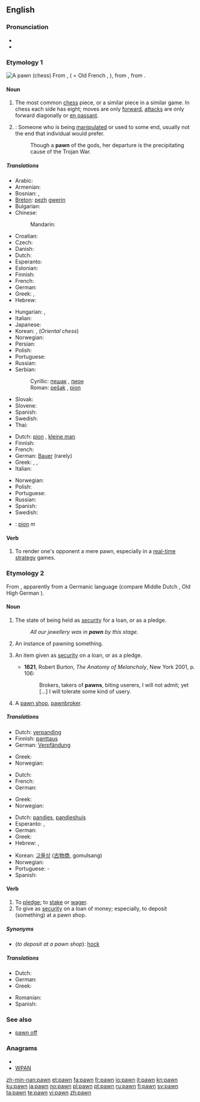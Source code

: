 ==English==
{{wikipedia|mul=Pawn (chess)}}

===Pronunciation===
* {{IPA|/pɔːn/}}
* {{rhymes|ɔːn}}

===Etymology 1===
[[Image:Chess pawn 0968.jpg|thumb|A pawn (chess)]]
From {{etyl|xno}} {{term|paun}}, {{term|poun||pawn, pedestrian}} ( = Old French {{term|poon}}, {{term|paon}}), from {{etyl|LL.}} {{term|pedo|pedo(n-)|footsoldier}}, from {{etyl|la}} {{term|pes|pēs, ped-|foot}}.

====Noun====
{{en-noun}}

# {{chess}} The most common [[chess]] piece, or a similar piece in a similar game.  In chess each side has eight; moves are only [[forward]], [[attack]]s are only forward diagonally or [[en passant]].
# {{colloquial}}: Someone who is being [[manipulate]]d or used to some end, usually not the end that individual would prefer.
#: Though a '''pawn''' of the gods, her departure is the precipitating cause of the Trojan War.

=====Translations=====
{{trans-top|chess piece}}
* Arabic: {{t-|ar|جندي|tr=júndiy}}
* Armenian: {{t-|hy|զինվոր|tr=zinvor}}
* Bosnian: {{t-|bs|pješak|m}}, {{t-|bs|pion|m}}
* [[Breton]]: [[pezh]] [[gwerin]] {{m}}
* Bulgarian: {{t|bg|пешка|f|tr=péška|sc=Cyrl}}
* Chinese:
*: Mandarin: {{t-|cmn|兵|tr=bīng|sc=Hani}}
* Croatian: {{t-|hr|pješak|m}}
* Czech: {{t-|cs|pěšec|m}}
* Danish: {{t-|da|bonde|c}}
* Dutch: {{t+|nl|pion|m}}
* Esperanto: {{t-|eo|peono|xs=Esperanto}}
* Estonian: {{t-|et|ettur}}
* Finnish: {{t+|fi|sotilas}}
* French: {{t+|fr|pion|m}}
* German: {{t+|de|Bauer|m}}
* Greek: {{t+|el|πιόνι|n|tr=pióni}}, {{t+|el|στρατιώτης|m|tr=stratiótis}}
* Hebrew: {{t+|he|חייל|m|tr=chayal}}
{{trans-mid}}
* Hungarian: {{t+|hu|gyalog}},  {{qualifier|less formal}} {{t+|hu|paraszt}}
* Italian: {{t+|it|pedone|m}}
* Japanese: {{t-|ja|ポーン|tr=pōn}}
* Korean: {{t-|ko|폰|tr=pon|sc=Hang}},  {{t-|ko|졸|tr=jol|sc=Hang}} (''Oriental chess'')
* Norwegian: {{t+|no|bonde|m}}
* Persian: {{t+|fa|سرباز|tr=sarbâz|xs=Persian}}
* Polish: {{t+|pl|pionek|m}}
* Portuguese: {{t+|pt|peão|m}}
* Russian: {{t+|ru|пешка|f|tr=péška}}
* Serbian:
*: Cyrillic: [[пешак]] {{m}}, [[пион]] {{m}}
*: Roman: [[pešak]] {{m}}, [[pion]] {{m}}
* Slovak: {{t-|sk|pešiak|m}}
* Slovene: {{t+|sl|kmet|m}}
* Spanish: {{t+|es|peón|m}}
* Swedish: {{t+|sv|bonde|c}}
* Thai: {{t|th|เบี้ย}}
{{trans-bottom}}

{{trans-top|someone who is being manipulated}}
* Dutch: [[pion]] {{m}}, [[kleine man]] {{m}}
* Finnish: {{t-|fi|pelinappula}}
* French: {{t+|fr|pion|m}}
* German: [[Bauer]] {{m}} (rarely)
* Greek: {{t+|el|πιόνι|n|tr=pióni}},  {{t|el|υποχείριο|n|tr=ipokhírio}},  {{t|el|ενεργούμενο|n|tr=enerγoúmeno}}
* Italian: {{t+|it|pedina|f}}
{{trans-mid}}
* Norwegian: {{t-|no|brikke|m}}
* Polish: {{t+|pl|pionek|m}}
* Portuguese: {{t+|pt|peão|m}}
* Russian: {{t+|ru|пешка|f|tr=péška}}
* Spanish: {{t+|es|peón|m}}
* Swedish: {{t+|sv|bonde|c}}
{{trans-bottom}}

{{checktrans-top}}
* {{ttbc|Romanian}}: [[pion]] ''m''
{{trans-bottom}}

====Verb====
{{en-verb}}

# {{video games}} To render one's opponent a mere pawn, especially in a [[real-time strategy]] games.

===Etymology 2===
From {{etyl|frm}} {{term|pan||pledge, security}}, apparently from a Germanic language (compare Middle Dutch {{term|pant|lang=dum}}, Old High German {{term|pfant}}).

====Noun====
{{en-noun}}

# The state of being held as [[security]] for a loan, or as a pledge.
#: ''All our jewellery was in '''pawn''' by this stage.''
# An instance of pawning something.
# {{context|now|_|rare}} An item given as [[security]] on a loan, or as a pledge.
#* '''1621''', Robert Burton, ''The Anatomy of Melancholy'', New York 2001, p. 106:
#*: Brokers, takers of '''pawns''', biting userers, I will not admit; yet [...] I will tolerate some kind of usery.
# {{rare}} A [[pawn shop]], [[pawnbroker]].

=====Translations=====
{{trans-top|instance of pawning something}}
* Dutch: [[verpanding]] {{f}}
* Finnish: [[panttaus]]
* German: [[Verpfändung]] {{f}}
{{trans-mid}}
* Greek: {{t+|el|ενεχυρίαση|f|tr=enekhiríasi}}
* Norwegian: {{t-|no|pantsette}}
{{trans-bottom}}

{{trans-top|item sold to a pawn shop}}
* Dutch: {{t+|nl|pand|n}}
* French: {{t+|fr|occasion|f}}
* German: {{t+|de|Pfand|n}}
{{trans-mid}}
* Greek: {{t+|el|ενέχυρο|n|tr=enékhiro}}
* Norwegian: {{t+|no|pant|n}}
{{trans-bottom}}

{{trans-top|(rare) type of shop}}
* Dutch: [[pandjes]], [[pandjeshuis]] {{n}}
* Esperanto: {{t-|eo|garantipruntejo|xs=Esperanto}}, {{t-|eo|lombardejo|xs=Esperanto}}
* German: {{t+|de|Pfandleiher|m}}
* Greek: {{t+|el|ενεχυροδανειστήριο|n|tr=enekhiroδanistírio}}
* Hebrew: {{t-|he|חנות משכונות|f}}, {{t-|he|בית עבוט|m}}
{{trans-mid}}
* Korean: [[고물상]] ([[古]][[物]][[商]], gomulsang)
* Norwegian: {{t-|no|pantelåner|m}}
* Portuguese: {{t-|pt|topa}}-{{t+|pt|tudo}}
* Spanish: {{t-|es|casa de empeños|m}}
{{trans-bottom}}

====Verb====
{{en-verb}}

# To [[pledge]]; to [[stake]] or [[wager]].
# To give as [[security]] on a loan of money; especially, to deposit (something) at a pawn shop.

=====Synonyms=====
* (''to deposit at a pawn shop''): [[hock]]

=====Translations=====
{{trans-top|give as security for loan}}
* Dutch: {{t+|nl|verpanden}}
* German: {{t-|de|verpfänden}}
* Greek: {{t+|el|ενεχυριάζω}}
{{trans-mid}}
* Romanian: {{t-|ro|a amaneta}}
* Spanish: {{t-|es|empeñar}}
{{trans-bottom}}

===See also===
* [[pawn off]]

===Anagrams===
* {{alphagram|anpw}}
* [[WPAN#English|WPAN]]

[[zh-min-nan:pawn]]
[[et:pawn]]
[[fa:pawn]]
[[fr:pawn]]
[[io:pawn]]
[[it:pawn]]
[[kn:pawn]]
[[ku:pawn]]
[[ja:pawn]]
[[no:pawn]]
[[pl:pawn]]
[[pt:pawn]]
[[ru:pawn]]
[[fi:pawn]]
[[sv:pawn]]
[[ta:pawn]]
[[te:pawn]]
[[vi:pawn]]
[[zh:pawn]]